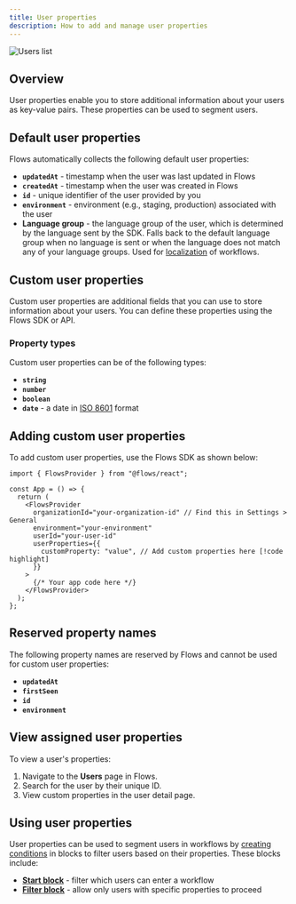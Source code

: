 ```yaml
---
title: User properties
description: How to add and manage user properties
---
```


![Users list](/users/user-properties.png)

## Overview

User properties enable you to store additional information about your users as key-value pairs. These properties can be used to segment users.

## Default user properties

Flows automatically collects the following default user properties:

- **`updatedAt`** - timestamp when the user was last updated in Flows
- **`createdAt`** - timestamp when the user was created in Flows
- **`id`** - unique identifier of the user provided by you
- **`environment`** - environment (e.g., staging, production) associated with the user
- **Language group** - the language group of the user, which is determined by the language sent by the SDK. Falls back to the default language group when no language is sent or when the language does not match any of your language groups. Used for [localization](/localization) of workflows.

## Custom user properties

Custom user properties are additional fields that you can use to store information about your users. You can define these properties using the Flows SDK or API.

### Property types

Custom user properties can be of the following types:

- **`string`**
- **`number`**
- **`boolean`**
- **`date`** - a date in [ISO 8601](https://en.wikipedia.org/wiki/ISO_8601) format

## Adding custom user properties

To add custom user properties, use the Flows SDK as shown below:

```tsx title="layout.tsx"
import { FlowsProvider } from "@flows/react";

const App = () => {
  return (
    <FlowsProvider
      organizationId="your-organization-id" // Find this in Settings > General
      environment="your-environment"
      userId="your-user-id"
      userProperties={{
        customProperty: "value", // Add custom properties here [!code highlight]
      }}
    >
      {/* Your app code here */}
    </FlowsProvider>
  );
};
```

## Reserved property names

The following property names are reserved by Flows and cannot be used for custom user properties:

- **`updatedAt`**
- **`firstSeen`**
- **`id`**
- **`environment`**

## View assigned user properties

To view a user's properties:

1. Navigate to the **Users** page in Flows.
2. Search for the user by their unique ID.
3. View custom properties in the user detail page.

## Using user properties

User properties can be used to segment users in workflows by [creating conditions](/block-properties/user-properties) in blocks to filter users based on their properties. These blocks include:

- **[Start block](/start-blocks/automatic-start)** - filter which users can enter a workflow
- **[Filter block](/logic-blocks/filter)** - allow only users with specific properties to proceed
